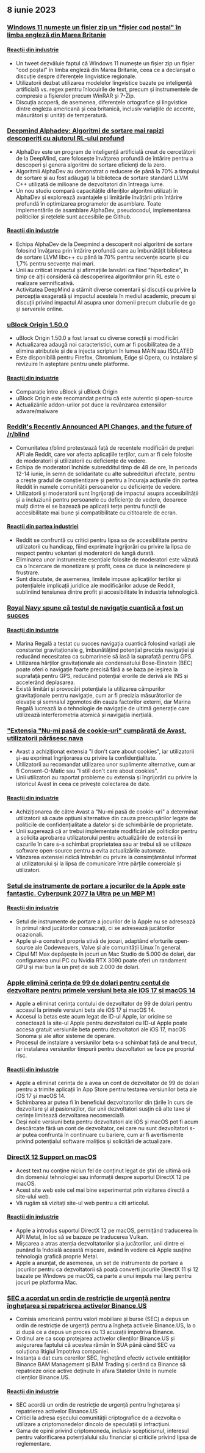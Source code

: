 

<CallToAction />

<Steps>

## 8 iunie 2023

### [Windows 11 numește un fișier zip un "fișier cod poștal" în limba engleză din Marea Britanie](https://twitter.com/JymFox/status/1665799627377975300)

#### [Reacții din industrie](http://news.ycombinator.com/item?id=36231313)

- Un tweet dezvăluie faptul că Windows 11 numește un fișier zip un fișier "cod poștal" în limba engleză din Marea Britanie, ceea ce a declanșat o discuție despre diferențele lingvistice regionale.
- Utilizatorii dezbat utilizarea modelelor lingvistice bazate pe inteligență artificială vs. regex pentru înlocuirile de text, precum și instrumentele de compresie a fișierelor precum WinRAR și 7-Zip.
- Discuția acoperă, de asemenea, diferențele ortografice și lingvistice dintre engleza americană și cea britanică, inclusiv variațiile de accente, măsurători și unități de temperatură.

### [Deepmind Alphadev: Algoritmi de sortare mai rapizi descoperiți cu ajutorul RL-ului profund](https://www.nature.com/articles/s41586-023-06004-9)

- AlphaDev este un program de inteligență artificială creat de cercetătorii de la DeepMind, care folosește învățarea profundă de întărire pentru a descoperi și genera algoritmi de sortare eficienți de la zero.
- Algoritmii AlphaDev au demonstrat o reducere de până la 70% a timpului de sortare și au fost adăugați la biblioteca de sortare standard LLVM C++ utilizată de milioane de dezvoltatori din întreaga lume.
- Un nou studiu compară capacitățile diferiților algoritmi utilizați în AlphaDev și explorează avantajele și limitările învățării prin întărire profundă în optimizarea programelor de asamblare. Toate implementările de asamblare AlphaDev, pseudocodul, implementarea politicilor și rețelele sunt accesibile pe Github.

#### [Reacții din industrie](http://news.ycombinator.com/item?id=36228125)

- Echipa AlphaDev de la Deepmind a descoperit noi algoritmi de sortare folosind învățarea prin întărire profundă care au îmbunătățit biblioteca de sortare LLVM libc++ cu până la 70% pentru secvențe scurte și cu 1,7% pentru secvențe mai mari.
- Unii au criticat impactul și afirmațiile lansării ca fiind "hiperbolice", în timp ce alții consideră că descoperirea algoritmilor prin RL este o realizare semnificativă.
- Activitatea DeepMind a stârnit diverse comentarii și discuții cu privire la percepția exagerată și impactul acesteia în mediul academic, precum și discuții privind impactul AI asupra unor domenii precum cluburile de go și serverele online.

### [uBlock Origin 1.50.0](https://github.com/gorhill/uBlock/releases/tag/1.50.0)

- uBlock Origin 1.50.0 a fost lansat cu diverse corecții și modificări
- Actualizarea adaugă noi caracteristici, cum ar fi posibilitatea de a elimina atributele și de a injecta scripturi în lumea MAIN sau ISOLATED
- Este disponibilă pentru Firefox, Chromium, Edge și Opera, cu instalare și revizuire în așteptare pentru unele platforme.

#### [Reacții din industrie](http://news.ycombinator.com/item?id=36227411)

- Comparație între uBlock și uBlock Origin
- uBlock Origin este recomandat pentru că este autentic și open-source
- Actualizările addon-urilor pot duce la revânzarea extensiilor adware/malware

### [Reddit's Recently Announced API Changes, and the future of /r/blind](https://old.reddit.com/r/Blind/comments/13zr8h2/reddits_recently_announced_api_changes_and_the/)

- Comunitatea r/blind protestează față de recentele modificări de prețuri API ale Reddit, care vor afecta aplicațiile terților, cum ar fi cele folosite de moderatorii și utilizatorii cu deficiențe de vedere.
- Echipa de moderatori închide subredditul timp de 48 de ore, în perioada 12-14 iunie, în semn de solidaritate cu alte subreddituri afectate, pentru a crește gradul de conștientizare și pentru a încuraja acțiunile din partea Reddit în numele comunității persoanelor cu deficiențe de vedere.
- Utilizatorii și moderatorii sunt îngrijorați de impactul asupra accesibilității și a incluziunii pentru persoanele cu deficiențe de vedere, deoarece mulți dintre ei se bazează pe aplicații terțe pentru funcții de accesibilitate mai bune și compatibilitate cu cititoarele de ecran.

#### [Reacții din partea industriei](http://news.ycombinator.com/item?id=36231016)

- Reddit se confruntă cu critici pentru lipsa sa de accesibilitate pentru utilizatorii cu handicap, fiind exprimate îngrijorări cu privire la lipsa de respect pentru voluntari și moderatorii de lungă durată.
- Eliminarea unor instrumente esențiale folosite de moderatori este văzută ca o încercare de monetizare și profit, ceea ce duce la neîncredere și frustrare.
- Sunt discutate, de asemenea, limitele impuse aplicațiilor terților și potențialele implicații juridice ale modificărilor aduse de Reddit, subliniind tensiunea dintre profit și accesibilitate în industria tehnologică.

### [Royal Navy spune că testul de navigație cuantică a fost un succes](https://thequantuminsider.com/2023/06/06/royal-navy-says-quantum-navigation-test-a-success/)

#### [Reacții din industrie](http://news.ycombinator.com/item?id=36222625)

- Marina Regală a testat cu succes navigația cuantică folosind variații ale constantei gravitaționale g, îmbunătățind potențial precizia navigației și reducând necesitatea ca submarinele să iasă la suprafață pentru GPS.
- Utilizarea hărților gravitaționale ale condensatului Bose-Einstein (BEC) poate oferi o navigație foarte precisă fără a se baza pe ieșirea la suprafață pentru GPS, reducând potențial erorile de derivă ale INS și accelerând deplasarea.
- Există limitări și provocări potențiale la utilizarea câmpurilor gravitaționale pentru navigație, cum ar fi precizia măsurătorilor de elevație și semnalul zgomotos din cauza factorilor externi, dar Marina Regală lucrează la o tehnologie de navigație de ultimă generație care utilizează interferometria atomică și navigația inerțială.

### ["Extensia "Nu-mi pasă de cookie-uri" cumpărată de Avast, utilizatorii părăsesc nava](https://addons.mozilla.org/en-US/firefox/addon/i-dont-care-about-cookies/reviews/?score=1&utm_content=addons-manager-reviews-link&utm_medium=firefox-browser&utm_source=firefox-browser)

- Avast a achiziționat extensia "I don't care about cookies", iar utilizatorii și-au exprimat îngrijorarea cu privire la confidențialitate.
- Utilizatorii au recomandat utilizarea unor suplimente alternative, cum ar fi Consent-O-Matic sau "I still don't care about cookies".
- Unii utilizatori au raportat probleme cu extensia și îngrijorări cu privire la istoricul Avast în ceea ce privește colectarea de date.

#### [Reacții din industrie](http://news.ycombinator.com/item?id=36233068)

- Achiziționarea de către Avast a "Nu-mi pasă de cookie-uri" a determinat utilizatorii să caute opțiuni alternative din cauza preocupărilor legate de politicile de confidențialitate a datelor și de schimbările de proprietate.
- Unii sugerează că ar trebui implementate modificări ale politicilor pentru a solicita aprobarea utilizatorului pentru actualizările de extensii în cazurile în care s-a schimbat proprietatea sau ar trebui să se utilizeze software open-source pentru a evita actualizările automate.
- Vânzarea extensiei ridică întrebări cu privire la consimțământul informat al utilizatorului și la lipsa de comunicare între părțile comerciale și utilizatori.

### [Setul de instrumente de portare a jocurilor de la Apple este fantastic. Cyberpunk 2077 la Ultra pe un MBP M1](https://twitter.com/isaacmarovitz/status/1666209780031971341)

#### [Reacții din industrie](http://news.ycombinator.com/item?id=36223927)

- Setul de instrumente de portare a jocurilor de la Apple nu se adresează în primul rând jucătorilor consacrați, ci se adresează jucătorilor ocazionali.
- Apple și-a construit propria stivă de jocuri, adaptând eforturile open-source ale Codeweavers, Valve și ale comunității Linux în general.
- Cipul M1 Max depășește în jocuri un Mac Studio de 5.000 de dolari, dar configurarea unui PC cu Nvidia RTX 3090 poate oferi un randament GPU și mai bun la un preț de sub 2.000 de dolari.

### [Apple elimină cerința de 99 de dolari pentru contul de dezvoltare pentru primele versiuni beta ale iOS 17 și macOS 14](https://arstechnica.com/gadgets/2023/06/how-to-install-ios-17-and-macos-14-developer-betas-now-that-anyone-can-do-it/)

- Apple a eliminat cerința contului de dezvoltator de 99 de dolari pentru accesul la primele versiuni beta ale iOS 17 și macOS 14.
- Accesul la betas este acum legat de ID-ul Apple, iar oricine se conectează la site-ul Apple pentru dezvoltatori cu ID-ul Apple poate accesa gratuit versiunile beta pentru dezvoltatori ale iOS 17, macOS Sonoma și ale altor sisteme de operare.
- Procesul de instalare a versiunilor beta s-a schimbat față de anul trecut, iar instalarea versiunilor timpurii pentru dezvoltatori se face pe propriul risc.

#### [Reacții din industrie](http://news.ycombinator.com/item?id=36230839)

- Apple a eliminat cerința de a avea un cont de dezvoltator de 99 de dolari pentru a trimite aplicații în App Store pentru testarea versiunilor beta ale iOS 17 și macOS 14.
- Schimbarea ar putea fi în beneficiul dezvoltatorilor din țările în curs de dezvoltare și al pasionaților, dar unii dezvoltatori susțin că alte taxe și cerințe limitează dezvoltarea necomercială.
- Deși noile versiuni beta pentru dezvoltatori ale iOS și macOS pot fi acum descărcate fără un cont de dezvoltator, cei care nu sunt dezvoltatori s-ar putea confrunta în continuare cu bariere, cum ar fi avertismente privind potențialul software malițios și solicitări de actualizare.

### [DirectX 12 Support on macOS](https://twitter.com/andytizer/status/1666131239575728130)

- Acest text nu conține niciun fel de conținut legat de știri de ultimă oră din domeniul tehnologiei sau informații despre suportul DirectX 12 pe macOS.
- Acest site web este cel mai bine experimentat prin vizitarea directă a site-ului web.
- Vă rugăm să vizitați site-ul web pentru a citi articolul.

#### [Reacții din industrie](http://news.ycombinator.com/item?id=36222266)

- Apple a introdus suportul DirectX 12 pe macOS, permițând traducerea în API Metal, în loc să se bazeze pe traducerea Vulkan.
- Mișcarea a atras atenția dezvoltatorilor și a jucătorilor, unii dintre ei punând la îndoială această mișcare, având în vedere că Apple susține tehnologia grafică proprie Metal.
- Apple a anunțat, de asemenea, un set de instrumente de portare a jocurilor pentru ca dezvoltatorii să poată converti jocurile DirectX 11 și 12 bazate pe Windows pe macOS, ca parte a unui impuls mai larg pentru jocuri pe platforma Mac.

### [SEC a acordat un ordin de restricție de urgență pentru înghețarea și repatrierea activelor Binance.US](https://www.kitco.com/news/2023-06-07/SEC-granted-emergency-restraining-order-to-freeze-repatriate-Binance-US-assets.html)

- Comisia americană pentru valori mobiliare și burse (SEC) a depus un ordin de restricție de urgență pentru a îngheța activele Binance.US, la o zi după ce a depus un proces cu 13 acuzații împotriva Binance.
- Ordinul are ca scop protejarea activelor clienților Binance.US și asigurarea faptului că acestea rămân în SUA până când SEC va soluționa litigiul împotriva companiei.
- Instanța a dat curs cererilor SEC, înghețând efectiv activele entităților Binance BAM Management și BAM Trading și cerând ca Binance să repatrieze orice active deținute în afara Statelor Unite în numele clienților Binance.US.

#### [Reacții din industrie](http://news.ycombinator.com/item?id=36235143)

- SEC acordă un ordin de restricție de urgență pentru înghețarea și repatrierea activelor Binance.US
- Critici la adresa eșecului comunității criptografice de a dezvolta o utilizare a criptomonedelor dincolo de speculații și infracțiuni.
- Gama de opinii privind criptomoneda, inclusiv scepticismul, interesul pentru valorificarea potențialului său financiar și criticile privind lipsa de reglementare.

</Steps>
